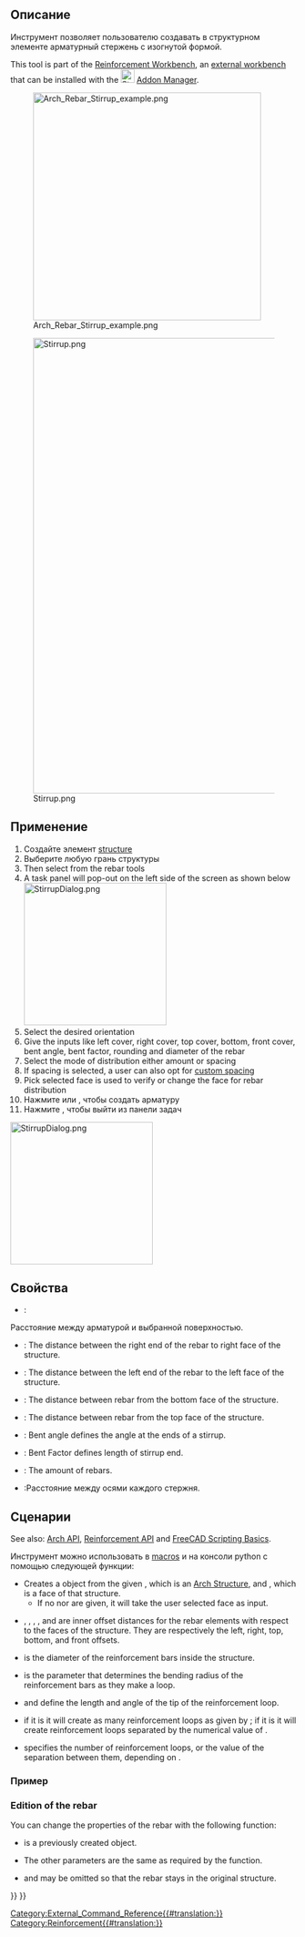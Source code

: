<languages/>

<div class="mw-translate-fuzzy">
{{Docnav/ru
|[[Arch_Rebar_LShape/ru|L-Образная арматура]]
|[[Arch_Rebar_BentShape/ru|Изогнутая арматура]]
|[[Arch_Workbench/ru|Архитектурный верстак "Arch"]]
|IconL=Arch_Rebar_LShape.svg
|IconR=Arch_Rebar_BentShape.svg
|IconC=Workbench_Arch.svg
}}
</div>

<div class="mw-translate-fuzzy">
{{GuiCommand/ru
|Name/ru=Кольцевая арматура
|Name=Arch_Rebar_Stirrup
|MenuLocation=Arch → Rebar tools → Stirrup<br>3D/BIM → Reinforcement tools → Stirrup
|Workbenches=[[Arch_Workbench/ru|Arch]], [[BIM_Workbench/ru|BIM]]
|Version=0.17
|SeeAlso=[[Reinforcement_Workbench/ru|Reinforcement]], [[Arch_Rebar/ru|Арматура по эскизу]], [[Arch_Rebar_Helical/ru|Спиральная арматура]]
}}
</div>

<span id="Description"></span>
==Описание==

<div class="mw-translate-fuzzy">
Инструмент {{KEY|[[Image:Arch_Rebar_Stirrup.png|16px]] Stirrup Rebar}} позволяет пользователю создавать в структурном элементе арматурный стержень с изогнутой формой.
</div>

This tool is part of the [[Reinforcement_Workbench|Reinforcement Workbench]], an [[External_workbenches|external workbench]] that can be installed with the [[Image:Std_AddonMgr.svg|24px]] [[Std_AddonMgr|Addon Manager]].

[[Image:Arch_Rebar_Stirrup_example.png|400px]]
<div class="mw-translate-fuzzy">
[[Image:Stirrup.png|800px]]
</div>

<span id="Usage"></span>
==Применение==

<div class="mw-translate-fuzzy">
# Создайте элемент [[Arch Structure|structure]] 
# Выберите любую грань структуры
# Then select  {{KEY|[[Image:Arch_Rebar_Stirrup.png|16px]] Stirrup Rebar}} from the rebar tools
# A task panel will pop-out on the left side of the screen as shown below [[Image:StirrupDialog.png|250px]]
# Select the desired orientation
# Give the inputs like left cover, right cover, top cover, bottom, front cover, bent angle, bent factor, rounding and diameter of the rebar
# Select the mode of distribution either amount or spacing
# If spacing is selected, a user can also opt for [[Custom_Spacing|custom spacing]]
# Pick selected face is used to verify or change the face for rebar distribution
# Нажмите {{KEY | OK}} или {{KEY | Apply}}, чтобы создать арматуру
# Нажмите {{KEY | Cancel}}, чтобы выйти из панели задач
</div>

[[Image:StirrupDialog.png|250px]]
{{Caption|Task panel for the tool}}

<span id="Properties"></span>
==Свойства== 

* {{PropertyData|Front Cover}}:
Расстояние между арматурой и выбранной поверхностью.
* {{PropertyData|Right Cover}}: The distance between the right end of the rebar to right face of the structure.
* {{PropertyData|Left Cover}}: The distance between the left end of the rebar to the left face of the structure.
* {{PropertyData|Bottom Cover}}: The distance between rebar from the bottom face of the structure.
* {{PropertyData|Top Cover}}: The distance between rebar from the top face of the structure.
* {{PropertyData|Bent Angle}}: Bent angle defines the angle at the ends of a stirrup.
* {{PropertyData|Bent Factor}}: Bent Factor defines length of stirrup end.
* {{PropertyData|Amount}}: The amount of rebars.
* {{PropertyData|Spacing}}:Расстояние между осями каждого стержня.

<span id="Scripting"></span>
<div class="mw-translate-fuzzy">
==Сценарии==
</div>

See also: [[Arch API|Arch API]], [[Reinforcement API|Reinforcement API]] and [[FreeCAD Scripting Basics|FreeCAD Scripting Basics]].

<div class="mw-translate-fuzzy">
Инструмент {{KEY | [[Image: Arch_Rebar_Stirrup.png | 16px]] Stirrup Rebar}} можно использовать в [[macros]] и на консоли python с помощью следующей функции:
</div>
{{Code|code=
Rebar = makeStirrup(l_cover, r_cover, t_cover, b_cover, f_cover,
                    bentAngle, bentFactor, diameter, rounding, amount_spacing_check, amount_spacing_value,
                    structure=None, facename=None)
}}

* Creates a {{incode|Rebar}} object from the given {{incode|structure}}, which is an [[Arch Structure|Arch Structure]], and {{incode|facename}}, which is a face of that structure.
** If no {{incode|structure}} nor {{incode|facename}} are given, it will take the user selected face as input.
* {{incode|l_cover}}, {{incode|r_cover}}, {{incode|t_cover}}, {{incode|b_cover}}, and {{incode|f_cover}} are inner offset distances for the rebar elements with respect to the faces of the structure. They are respectively the left, right, top, bottom, and front offsets.
* {{incode|diameter}} is the diameter of the reinforcement bars inside the structure.
* {{incode|rounding}} is the parameter that determines the bending radius of the reinforcement bars as they make a loop.
* {{incode|bentLength}} and {{incode|bentAngle}} define the length and angle of the tip of the reinforcement loop.
* {{incode|amount_spacing_check}} if it is {{incode|True}} it will create as many reinforcement loops as given by {{incode|amount_spacing_value}}; if it is {{incode|False}} it will create reinforcement loops separated by the numerical value of {{incode|amount_spacing_value}}.
* {{incode|amount_spacing_value}} specifies the number of reinforcement loops, or the value of the separation between them, depending on {{incode|amount_spacing_check}}.

<span id="Example"></span>
=== Пример ===

{{Code|code=
import Draft, Arch, Stirrup

# It doesn't work if the structure is not based on a face
# Structure = Arch.makeStructure(length=1000, width=400, height=400)

Rect = Draft.makeRectangle(400, 400)
Structure = Arch.makeStructure(Rect, height=1600)
Structure.ViewObject.Transparency = 80
FreeCAD.ActiveDocument.recompute()

Rebar = Stirrup.makeStirrup(20, 20, 20, 20, 20,
                            115, 4, 8, 2, True, 10, Structure, "Face6")
}}

=== Edition of the rebar ===

You can change the properties of the rebar with the following function:

{{Code|code=
editStirrup(Rebar, l_cover, r_cover, t_cover, b_cover, f_cover,
            bentAngle, bentFactor, diameter, rounding, amount_spacing_check, amount_spacing_value,
            structure=None, facename=None)
}}

* {{incode|Rebar}} is a previously created {{incode|StirrupRebar}} object.
* The other parameters are the same as required by the {{incode|makeStirrup()}} function.
* {{incode|structure}} and {{incode|facename}} may be omitted so that the rebar stays in the original structure.

{{Code|code=
import Stirrup

Stirrup.editStirrup(Rebar, 20, 20, 20, 20, 50,
                    100, 4, 14, 8, True, 8)
}}


<div class="mw-translate-fuzzy">
{{Docnav/ru
|[[Arch_Rebar_LShape/ru|L-Образная арматура]]
|[[Arch_Rebar_BentShape/ru|Изогнутая арматура]]
|[[Arch_Workbench/ru|Архитектурный верстак "Arch"]]
|IconL=Arch_Rebar_LShape.svg
|IconR=Arch_Rebar_BentShape.svg
|IconC=Workbench_Arch.svg
}}
</div>

[[Category:External_Command_Reference{{#translation:}}]]
[[Category:Reinforcement{{#translation:}}]]
{{BIM_Tools_navi{{#translation:}}}}
{{Userdocnavi{{#translation:}}}}